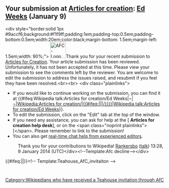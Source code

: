 <article id="41593730" title=User talk:Spiritualbrunch>
	<talkpage id="41593730" title="User talk:Spiritualbrunch">

== Your submission at [[Wikipedia:Articles for creation|Articles for creation]]: [[Wikipedia talk:Articles for creation/Ed Weeks|Ed Weeks]] (January 9) ==
&lt;div style=&quot;border:solid 1px #9accf6;background:#f1f9ff;padding:1em;padding-top:0.5em;padding-bottom:0.5em;width:20em;color:black;margin-bottom: 1.5em;margin-left: 1.5em;width: 90%;&quot;&gt; [[File:AFC-Logo_Decline.svg|50px|left]]Thank you for your recent submission to [[WP:AFC|Articles for Creation]]. Your article submission has been reviewed.  Unfortunately, it has not been accepted at this time. Please view your submission to see the comments left by the reviewer. You are welcome to edit the submission to address the issues raised, and resubmit if you feel they have been resolved.&lt;br&gt;&lt;br&gt;
&lt;div class=&quot;plainlinks&quot;&gt;
* If you would like to continue working on the submission, you can find it at {{#ifeq:Wikipedia talk:Articles for creation/Ed Weeks|¬|[[{{#ifeq:¬|¬|Wikipedia:Articles for creation/|{{#ifeq:{{{2}}}|||{{{2}}}/}}}}]]|[[Wikipedia talk:Articles for creation/Ed Weeks]]}}.
* To edit the submission, click on the &quot;Edit&quot; tab at the top of the window.
* If you need any assistance, you can ask for help at the [{{fullurl:Wikipedia:WikiProject_Articles_for_creation/Help_desk|action=edit&amp;section=new}} '''Articles for creation help desk'''], or on the &lt;span class=&quot;noprint plainlinks&quot;&gt;[{{fullurl:User_talk:Rankersbo|action=edit&amp;section=new reviewer's talk page]}}&lt;/span&gt;. Please remember to link to the submission!
*You can also get [http://webchat.freenode.net/?channels=#wikipedia-en-help real-time chat help from experienced editors].
:Thank you for your contributions to Wikipedia! [[User:Rankersbo|Rankersbo]] ([[User talk:Rankersbo|talk]]) 13:28, 9 January 2014 (UTC)&lt;/div&gt;&lt;!--Template:Afc decline--&gt;&lt;/div&gt;


{{Wikipedia:Teahouse/Invitation | sign =  | message= I noticed your article was declined at Articles for Creation, and that can be disappointing. If you are wondering or curious about why your article submission was declined please post a question at the '''[[Wikipedia:WikiProject Articles for creation/Help desk|Articles for creation help desk]]'''. If you have any other questions about your editing experience, we'd love to help you at the '''[[Wikipedia:Teahouse|Teahouse]]''', a friendly space on Wikipedia where experienced editors lend a hand to help new editors like yourself! See you there! }}
{{#ifeq:{{NAMESPACE}}|{{ns:3}}|[[Category:Wikipedians who have received a Teahouse invitation through AfC]]}}&lt;!-- Template:Teahouse_AfC_invitaiton --&gt;
	</talkpage>
</article>